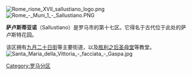 {{unreferenced|time=2011-07-31T09:39:31+00:00}}
[[Image:Rome_rione_XVII_sallustiano_logo.png|thumb]]
[[Image:Rome_-_Muni_1_-_Sallustiano.PNG|thumb]]

'''萨卢斯蒂亚诺'''（Sallustiano）是罗马市的第十七区。它得名于古代位于此处的萨卢斯特花园。

该区拥有[[九月二十日街_(罗马)|九月二十日街]]等主要街道，以及[[胜利之后圣母堂_(罗马)|胜利之后圣母堂]]等教堂。
[[Image:Santa_Maria_della_Vittoria_-_facciata_-_Gaspa.jpg|left]]
{{commons|Sallustiano (rione di Roma)}}

{{coord|41.908078|N|12.465706|E|source:itwiki_region:IT_type:landmark|format=dms|display=title}}

[[Category:罗马分区|Category:罗马分区]]